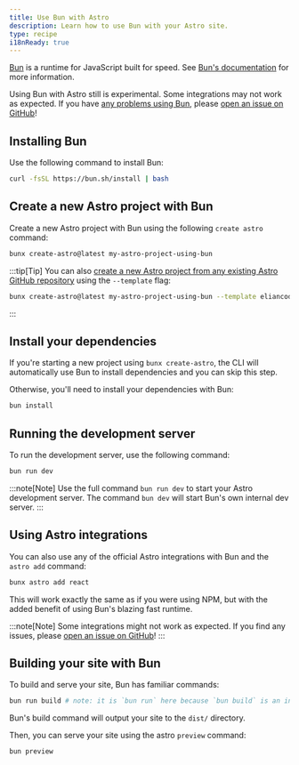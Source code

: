 ```yaml
---
title: Use Bun with Astro
description: Learn how to use Bun with your Astro site.
type: recipe
i18nReady: true
---
```


[Bun](https://bun.sh/) is a runtime for JavaScript built for speed. See [Bun's documentation](https://bun.sh/docs) for more information.

Using Bun with Astro still is experimental. Some integrations may not work as expected. If you have [any problems using Bun](https://github.com/oven-sh/bun/issues/new/choose), please [open an issue on GitHub](https://github.com/withastro/astro/issues/new/choose)!

## Installing Bun

Use the following command to install Bun:


```bash
curl -fsSL https://bun.sh/install | bash
```

## Create a new Astro project with Bun

Create a new Astro project with Bun using the following `create astro` command:

```bash
bunx create-astro@latest my-astro-project-using-bun
```

:::tip[Tip]
You can also [create a new Astro project from any existing Astro GitHub repository](/en/install/auto/#starter-templates) using the `--template` flag:
```bash
bunx create-astro@latest my-astro-project-using-bun --template eliancodes/brutal
```
:::

## Install your dependencies

If you're starting a new project using `bunx create-astro`, the CLI will automatically use Bun to install dependencies and you can skip this step. 

Otherwise, you'll need to install your dependencies with Bun:

```bash
bun install
```

## Running the development server

To run the development server, use the following command:

```bash
bun run dev
```

:::note[Note]
Use the full command `bun run dev` to start your Astro development server. The command `bun dev` will start Bun's own internal dev server.
:::

## Using Astro integrations

You can also use any of the official Astro integrations with Bun and the `astro add` command:

```bash
bunx astro add react
```

This will work exactly the same as if you were using NPM, but with the added benefit of using Bun's blazing fast runtime.

:::note[Note]
Some integrations might not work as expected. If you find any issues, please [open an issue on GitHub](https://github.com/withastro/astro/issues/new/choose)!
:::

## Building your site with Bun

To build and serve your site, Bun has familiar commands:

```bash
bun run build # note: it is `bun run` here because `bun build` is an internal bun feature
```

Bun's build command will output your site to the `dist/` directory.

Then, you can serve your site using the astro `preview` command:

```bash
bun preview
```

